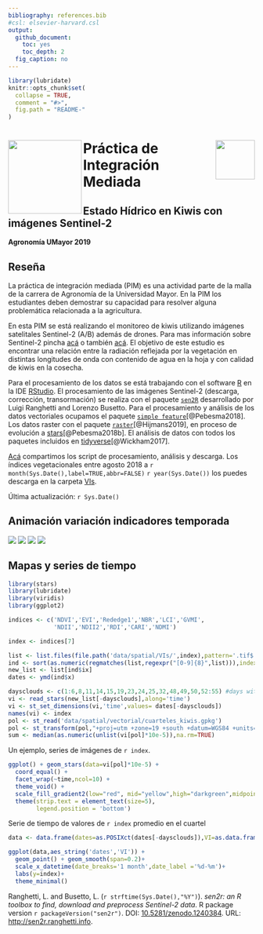 ```yaml
---
bibliography: references.bib
#csl: elsevier-harvard.csl
output:
  github_document:
    toc: yes
    toc_depth: 2
  fig_caption: no
---
```


<!-- IMPORTANT: do NOT edit README.Rmd! Edit index.Rmd instead,       -->
<!-- and generate README.Rmd using inst/extdata/code/create_README.sh -->

```r
library(lubridate)
knitr::opts_chunk$set(
  collapse = TRUE,
  comment = "#>",
  fig.path = "README-"
)
```

<img src="img/logo_hemera.jpg" align="left" width="150px" />   <img src="img/Logo-UMAYOR.png" align="right" width="80px" />
=======================================================================================================
# Práctica de Integración Mediada 
## Estado Hídrico en Kiwis con imágenes Sentinel-2
**Agronomía UMayor 2019**

## Reseña

La práctica de integración mediada (PIM) es una actividad parte de la malla de la carrera de Agronomía de la Universidad Mayor. En la PIM los estudiantes deben demostrar su capacidad para resolver alguna problemática relacionada a la agricultura.

En esta PIM se está realizando el monitoreo de kiwis utilizando imágenes satelitales Sentinel-2 (A/B) además de drones. Para mas información sobre Sentinel-2 pincha [acá](https://es.wikipedia.org/wiki/Sentinel-2) o también [acá](https://sentinel.esa.int/web/sentinel/missions/sentinel-2).  El objetivo de este estudio es encontrar una relación entre la radiación reflejada por la vegetación en distintas longitudes de onda con contenido de agua en la hoja y con calidad de kiwis en la cosecha.

Para el procesamiento de los datos se está trabajando con el software [R](https://www.r-project.org/) en la IDE [RStudio](https://www.rstudio.com/). El procesamiento de las imágenes Sentinel-2 (descarga, corrección, transormación) se realiza con el paquete [`sen2R`](https://github.com/ranghetti/sen2r) desarrollado por Luigi Ranghetti and Lorenzo Busetto. Para el procesamiento y análisis de los datos vectoriales ocupamos el paquete [`simple feature`](https://github.com/r-spatial/sf)[@Pebesma2018]. Los datos raster con el paquete [`raster`](https://cran.r-project.org/web/packages/raster/index.html)[@Hijmans2019], en proceso de evolución a [stars](https://github.com/r-spatial/stars)[@Pebesma2018b]. El análisis de datos con todos los paquetes incluidos en [tidyverse](https://www.tidyverse.org/)[@Wickham2017].

[Acá](/R) compartimos los script de procesamiento, análisis y descarga. Los índices vegetacionales entre agosto 2018 a `r month(Sys.Date(),label=TRUE,abbr=FALSE)` `r year(Sys.Date())` los puedes descarga en la carpeta [VIs](data/spatial/VIs). 

Última actualización: `r Sys.Date()`

## Animación variación indicadores temporada

![](gifs/EVI_animation.gif)
![](gifs/NDVI_animation.gif)
![](gifs/NBR_animation.gif)
![](gifs/NDII_animation.gif)

## Mapas y series de tiempo
```r
library(stars)
library(lubridate)
library(viridis)
library(ggplot2)

indices <- c('NDVI','EVI','Rededge1','NBR','LCI','GVMI',
             'NDII','NDII2','RDI','CARI','NDMI')

index <- indices[7]

list <- list.files(file.path('data/spatial/VIs/',index),pattern='.tif$',full.names=TRUE)
ind <- sort(as.numeric(regmatches(list,regexpr("[0-9]{8}",list))),index.return=TRUE)
new_list <- list[ind$ix]
dates <- ymd(ind$x)

daysclouds <- c(1:6,8,11,14,15,19,23,24,25,32,48,49,50,52:55) #days with clouds
vi <- read_stars(new_list[-daysclouds],along='time')
vi <- st_set_dimensions(vi,'time',values= dates[-daysclouds])
names(vi) <- index
pol <- st_read('data/spatial/vectorial/cuarteles_kiwis.gpkg')
pol <- st_transform(pol,"+proj=utm +zone=19 +south +datum=WGS84 +units=m +no_defs +ellps=WGS84 +towgs84=0,0,0 ")
sum <- median(as.numeric(unlist(vi[pol]*10e-5)),na.rm=TRUE)
```

Un ejemplo, series de imágenes de `r index`.


```r

ggplot() + geom_stars(data=vi[pol]*10e-5) +
  coord_equal() +
  facet_wrap(~time,ncol=10) +
  theme_void() +
  scale_fill_gradient2(low="red", mid="yellow",high="darkgreen",midpoint=sum,na.value="transparent") +
  theme(strip.text = element_text(size=5),
        legend.position = 'bottom')
```

Serie de tiempo de valores de `r index` promedio en el cuartel

```r
data <- data.frame(dates=as.POSIXct(dates[-daysclouds]),VI=as.data.frame(st_apply(vi[pol],3,FUN='mean',na.rm=TRUE))[,2])

ggplot(data,aes_string('dates','VI')) + 
  geom_point() + geom_smooth(span=0.2)+
  scale_x_datetime(date_breaks='1 month',date_label ='%d-%m')+
  labs(y=index)+
  theme_minimal()
```

Ranghetti, L.\ and Busetto, L.\ (`r strftime(Sys.Date(),"%Y")`). *sen2r: an R toolbox to find, download and preprocess Sentinel-2 data*. R package version `r packageVersion("sen2r")`. DOI: [10.5281/zenodo.1240384](https://dx.doi.org/10.5281/zenodo.1240384). URL: [http://sen2r.ranghetti.info](http://sen2r.ranghetti.info).